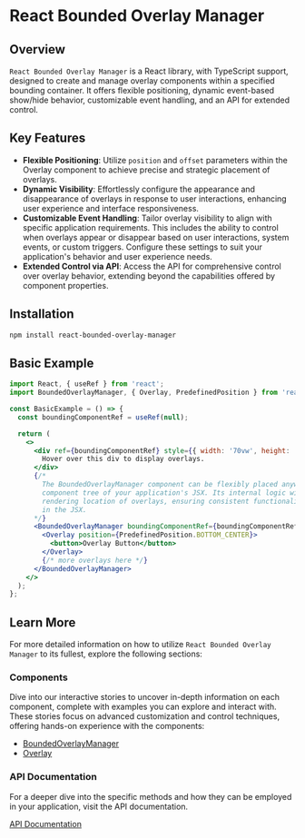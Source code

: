
<Meta title="Documentation/Introduction" />

# React Bounded Overlay Manager

## Overview

`React Bounded Overlay Manager` is a React library, with TypeScript support, designed to create and manage overlay components within a specified bounding container. It offers flexible positioning, dynamic event-based show/hide behavior, customizable event handling, and an API for extended control.

## Key Features

- **Flexible Positioning**: Utilize `position` and `offset` parameters within the Overlay component to achieve precise and strategic placement of overlays.
- **Dynamic Visibility**: Effortlessly configure the appearance and disappearance of overlays in response to user interactions, enhancing user experience and interface responsiveness.
- **Customizable Event Handling**: Tailor overlay visibility to align with specific application requirements. This includes the ability to control when overlays appear or disappear based on user interactions, system events, or custom triggers. Configure these settings to suit your application's behavior and user experience needs.
- **Extended Control via API**: Access the API for comprehensive control over overlay behavior, extending beyond the capabilities offered by component properties.

## Installation

```bash
npm install react-bounded-overlay-manager
```

## Basic Example

```jsx
import React, { useRef } from 'react';
import BoundedOverlayManager, { Overlay, PredefinedPosition } from 'react-bounded-overlay-manager';

const BasicExample = () => {
  const boundingComponentRef = useRef(null);

  return (
    <>
      <div ref={boundingComponentRef} style={{ width: '70vw', height: '50vh', border: '1px solid black' }}>
        Hover over this div to display overlays.
      </div>
      {/* 
        The BoundedOverlayManager component can be flexibly placed anywhere within the React 
        component tree of your application's JSX. Its internal logic will handle the actual 
        rendering location of overlays, ensuring consistent functionality regardless of its position
        in the JSX. 
      */}
      <BoundedOverlayManager boundingComponentRef={boundingComponentRef}>
        <Overlay position={PredefinedPosition.BOTTOM_CENTER}>
          <button>Overlay Button</button>
        </Overlay>
        {/* more overlays here */}
      </BoundedOverlayManager>
    </>
  );
};
```

## Learn More

For more detailed information on how to utilize `React Bounded Overlay Manager` to its fullest, explore the following sections:

### Components

Dive into our interactive stories to uncover in-depth information on each component, complete with examples you can explore and interact with. These stories focus on advanced customization and control techniques, offering hands-on experience with the components:

- [BoundedOverlayManager](./?path=/docs/components-boundedoverlaymanager--docs)
- [Overlay](./?path=/docs/components-overlay--docs)


### API Documentation

For a deeper dive into the specific methods and how they can be employed in your application, visit the API documentation.

[API Documentation](./?path=/docs/documentation-api-documentation--docs)
